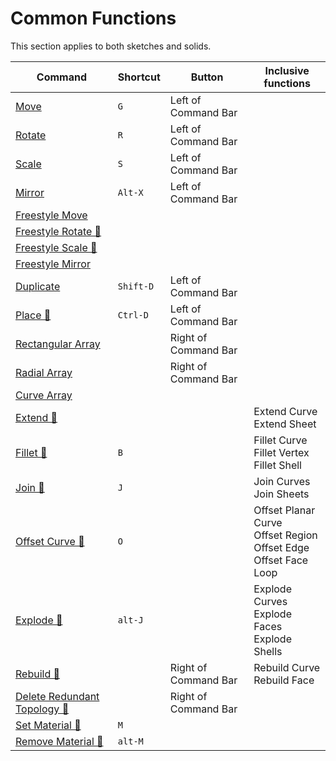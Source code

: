 
# Common Functions

<Callout emoji="">
This section applies to both sketches and solids.
</Callout>

| Command                                                                | Shortcut  | Button               | Inclusive functions                                                           |
| ---------------------------------------------------------------------- | --------- | -------------------- | ----------------------------------------------------------------------------- |
| [Move](common-edit/move)                                               | `G`       | Left of Command Bar  |                                                                               |
| [Rotate](common-edit/rotate)                                           | `R`       | Left of Command Bar  |                                                                               |
| [Scale](common-edit/scale)                                             | `S`       | Left of Command Bar  |                                                                               |
| [Mirror](common-edit/mirror)                                           | `Alt-X`   | Left of Command Bar  |                                                                               |
| [Freestyle Move](common-edit/freestyle-move)                       |           |                      |                                                                               |
| [Freestyle Rotate 🚧](common-edit/freestyle-rotate)                   |           |                      |                                                                               |
| [Freestyle Scale 🚧](common-edit/freestyle-scale)                     |           |                      |                                                                               |
| [Freestyle Mirror](common-edit/freestyle-mirror)                       |           |                      |                                                                               |
| [Duplicate](common-edit/duplicate)                                     | `Shift-D` | Left of Command Bar  |                                                                               |
| [Place 🚧](common-edit/place)                                         | `Ctrl-D`  | Left of Command Bar  |                                                                               |
| [Rectangular Array](common-edit/rectangular-array)                     |           | Right of Command Bar |                                                                               |
| [Radial Array](common-edit/radial-array)                               |           | Right of Command Bar |                                                                               |
| [Curve Array](common-edit/curve-array)                                 |           |                      |                                                                               |
| [Extend 🚧](common-edit/extend)                                       |           |                      | Extend Curve<br />Extend Sheet                                                |
| [Fillet 🚧](common-edit/fillet)                                       | `B`       |                      | Fillet Curve<br />Fillet Vertex<br />Fillet Shell                             |
| [Join 🚧](common-edit/join)                                           | `J`       |                      | Join Curves<br />Join Sheets                                                  |
| [Offset Curve 🚧](common-edit/offset-curve)                           | `O`       |                      | Offset Planar Curve<br />Offset Region<br />Offset Edge<br />Offset Face Loop |
| [Explode 🚧](common-edit/explode)                                     | `alt-J`   |                      | Explode Curves<br />Explode Faces<br />Explode Shells                         |
| [Rebuild 🚧](common-edit/rebuild)                                     |           | Right of Command Bar | Rebuild Curve<br />Rebuild Face                                               |
| [Delete Redundant Topology 🚧](common-edit/delete-redundant-topology) |           | Right of Command Bar |                                                                               |
| [Set Material 🚧](common-edit/set-material)                           | `M`       |                      |                                                                               |
| [Remove Material 🚧](common-edit/remove-material)                     | `alt-M`   |                      |                                                                               |
